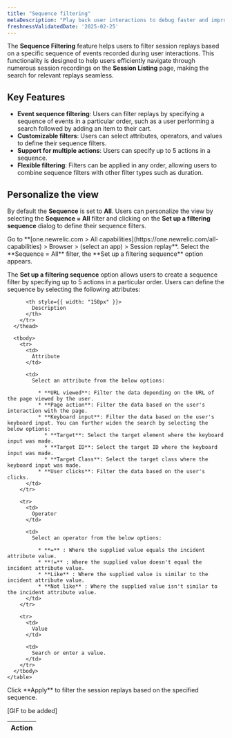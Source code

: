 ```yaml
---
title: "Sequence filtering"
metaDescription: "Play back user interactions to debug faster and improve page performance."
freshnessValidatedDate: '2025-02-25'
---
```


The **Sequence Filtering** feature helps users to filter session replays based on a specific sequence of events recorded during user interactions. This functionality is designed to help users efficiently navigate through numerous session recordings on the **Session Listing** page, making the search for relevant replays seamless.

## Key Features

* **Event sequence filtering**: Users can filter replays by specifying a sequence of events in a particular order, such as a user performing a search followed by adding an item to their cart.
* **Customizable filters**: Users can select attributes, operators, and values to define their sequence filters.
* **Support for multiple actions**: Users can specify up to 5 actions in a sequence.
* **Flexible filtering**: Filters can be applied in any order, allowing users to combine sequence filters with other filter types such as duration.

## Personalize the view

By default the **Sequence** is set to **All**. Users can personalize the view by selecting the **Sequence = All** filter and clicking on the **Set up a filtering sequence** dialog to define their sequence filters.

<Steps>

<Step>
  Go to <DNT>**[one.newrelic.com > All capabilities](https://one.newrelic.com/all-capabilities) > Browser > (select an app) > Session replay**</DNT>.
</Step>

<Step>
  Select the **Sequence = All** filter, the **Set up a filtering sequence** option appears.
</Step>

<Step>

  The **Set up a filtering sequence** option allows users to create a sequence filter by specifying up to 5 actions in a particular order. Users can define the sequence by selecting the following attributes:

<table>
      <thead>
        <tr>
          <th style={{ width: "135px" }}>
            Action
          </th>

          <th style={{ width: "150px" }}>
            Description
          </th>
        </tr>
      </thead>

      <tbody>
        <tr>
          <td>
            Attribute
          </td>

          <td>
            Select an attribute from the below options:

              * **URL viewed**: Filter the data depending on the URL of the page viewed by the user.
              * **Page action**: Filter the data based on the user's interaction with the page.
              * **Keyboard input**: Filter the data based on the user's keyboard input. You can further widen the search by selecting the below options:
                * **Target**: Select the target element where the keyboard input was made.
                * **Target ID**: Select the target ID where the keyboard input was made.
                * **Target Class**: Select the target class where the keyboard input was made.
              * **User clicks**: Filter the data based on the user's clicks.
          </td>
        </tr>

        <tr>
          <td>
            Operator
          </td>

          <td>
            Select an operator from the below options:

              * **=** : Where the supplied value equals the incident attribute value.
              * **!=** : Where the supplied value doesn't equal the incident attribute value.
              * **Like** : Where the supplied value is similar to the incident attribute value.
              * **Not like** : Where the supplied value isn't similar to the incident attribute value.
          </td>
        </tr>

        <tr>
          <td>
            Value
          </td>

          <td>
            Search or enter a value.
          </td>
        </tr>
      </tbody>
    </table>
</Step>

<Step>
  Click **Apply** to filter the session replays based on the specified sequence.
</Step>

</Steps>

[GIF to be added]
